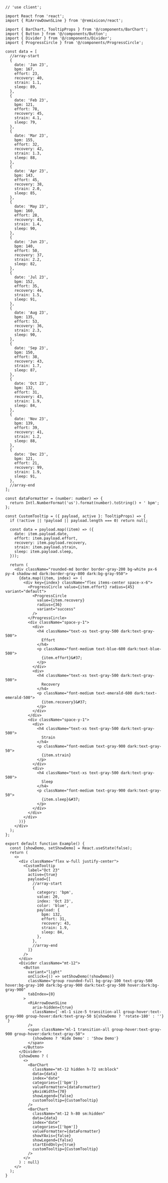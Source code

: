 ````tsx
// 'use client';

import React from 'react';
import { RiArrowDownSLine } from '@remixicon/react';

import { BarChart, TooltipProps } from '@/components/BarChart';
import { Button } from '@/components/Button';
import { Divider } from '@/components/Divider';
import { ProgressCircle } from '@/components/ProgressCircle';

const data = [
  //array-start
  {
    date: 'Jan 23',
    bpm: 167,
    effort: 23,
    recovery: 40,
    strain: 1.1,
    sleep: 89,
  },
  {
    date: 'Feb 23',
    bpm: 121,
    effort: 78,
    recovery: 45,
    strain: 4.1,
    sleep: 79,
  },
  {
    date: 'Mar 23',
    bpm: 155,
    effort: 32,
    recovery: 42,
    strain: 1.3,
    sleep: 88,
  },
  {
    date: 'Apr 23',
    bpm: 143,
    effort: 45,
    recovery: 38,
    strain: 2.0,
    sleep: 85,
  },
  {
    date: 'May 23',
    bpm: 160,
    effort: 28,
    recovery: 43,
    strain: 1.4,
    sleep: 90,
  },
  {
    date: 'Jun 23',
    bpm: 140,
    effort: 50,
    recovery: 37,
    strain: 2.2,
    sleep: 82,
  },
  {
    date: 'Jul 23',
    bpm: 152,
    effort: 35,
    recovery: 44,
    strain: 1.5,
    sleep: 91,
  },
  {
    date: 'Aug 23',
    bpm: 135,
    effort: 53,
    recovery: 36,
    strain: 2.3,
    sleep: 90,
  },
  {
    date: 'Sep 23',
    bpm: 150,
    effort: 38,
    recovery: 43,
    strain: 1.7,
    sleep: 87,
  },
  {
    date: 'Oct 23',
    bpm: 132,
    effort: 31,
    recovery: 43,
    strain: 1.9,
    sleep: 84,
  },
  {
    date: 'Nov 23',
    bpm: 139,
    effort: 39,
    recovery: 41,
    strain: 1.2,
    sleep: 88,
  },
  {
    date: 'Dec 23',
    bpm: 121,
    effort: 21,
    recovery: 99,
    strain: 1.9,
    sleep: 91,
  },
  //array-end
];

const dataFormatter = (number: number) => {
  return Intl.NumberFormat('us').format(number).toString() + ' bpm';
};

const CustomTooltip = ({ payload, active }: TooltipProps) => {
  if (!active || !payload || payload.length === 0) return null;

  const data = payload.map((item) => ({
    date: item.payload.date,
    effort: item.payload.effort,
    recovery: item.payload.recovery,
    strain: item.payload.strain,
    sleep: item.payload.sleep,
  }));

  return (
    <div className="rounded-md border border-gray-200 bg-white px-6 py-4 shadow-md dark:border-gray-800 dark:bg-gray-950">
      {data.map((item, index) => (
        <div key={index} className="flex items-center space-x-6">
          <ProgressCircle value={item.effort} radius={45} variant="default">
            <ProgressCircle
              value={item.recovery}
              radius={36}
              variant="success"
            />
          </ProgressCircle>
          <div className="space-y-1">
            <div>
              <h4 className="text-xs text-gray-500 dark:text-gray-500">
                Effort
              </h4>
              <p className="font-medium text-blue-600 dark:text-blue-500">
                {item.effort}&#37;
              </p>
            </div>
            <div>
              <h4 className="text-xs text-gray-500 dark:text-gray-500">
                Recovery
              </h4>
              <p className="font-medium text-emerald-600 dark:text-emerald-500">
                {item.recovery}&#37;
              </p>
            </div>
          </div>
          <div className="space-y-1">
            <div>
              <h4 className="text-xs text-gray-500 dark:text-gray-500">
                Strain
              </h4>
              <p className="font-medium text-gray-900 dark:text-gray-50">
                {item.strain}
              </p>
            </div>
            <div>
              <h4 className="text-xs text-gray-500 dark:text-gray-500">
                Sleep
              </h4>
              <p className="font-medium text-gray-900 dark:text-gray-50">
                {item.sleep}&#37;
              </p>
            </div>
          </div>
        </div>
      ))}
    </div>
  );
};

export default function Example() {
  const [showDemo, setShowDemo] = React.useState(false);
  return (
    <>
      <div className="flex w-full justify-center">
        <CustomTooltip
          label="Oct 23"
          active={true}
          payload={[
            //array-start
            {
              category: 'bpm',
              value: 20,
              index: 'Oct 23',
              color: 'blue',
              payload: {
                bpm: 132,
                effort: 31,
                recovery: 43,
                strain: 1.9,
                sleep: 84,
              },
            },
            //array-end
          ]}
        />
      </div>
      <Divider className="mt-12">
        <Button
          variant="light"
          onClick={() => setShowDemo(!showDemo)}
          className="group rounded-full bg-gray-100 text-gray-500 hover:bg-gray-100 dark:bg-gray-900 dark:text-gray-500 hover:dark:bg-gray-900"
          tabIndex={0}
        >
          <RiArrowDownSLine
            aria-hidden={true}
            className={`-ml-1 size-5 transition-all group-hover:text-gray-900 group-hover:dark:text-gray-50 ${showDemo ? 'rotate-180' : ''} `}
          />
          <span className="ml-1 transition-all group-hover:text-gray-900 group-hover:dark:text-gray-50">
            {showDemo ? 'Hide Demo' : 'Show Demo'}
          </span>
        </Button>
      </Divider>
      {showDemo ? (
        <>
          <BarChart
            className="mt-12 hidden h-72 sm:block"
            data={data}
            index="date"
            categories={['bpm']}
            valueFormatter={dataFormatter}
            yAxisWidth={70}
            showLegend={false}
            customTooltip={CustomTooltip}
          />
          <BarChart
            className="mt-12 h-80 sm:hidden"
            data={data}
            index="date"
            categories={['bpm']}
            valueFormatter={dataFormatter}
            showYAxis={false}
            showLegend={false}
            startEndOnly={true}
            customTooltip={CustomTooltip}
          />
        </>
      ) : null}
    </>
  );
}

````